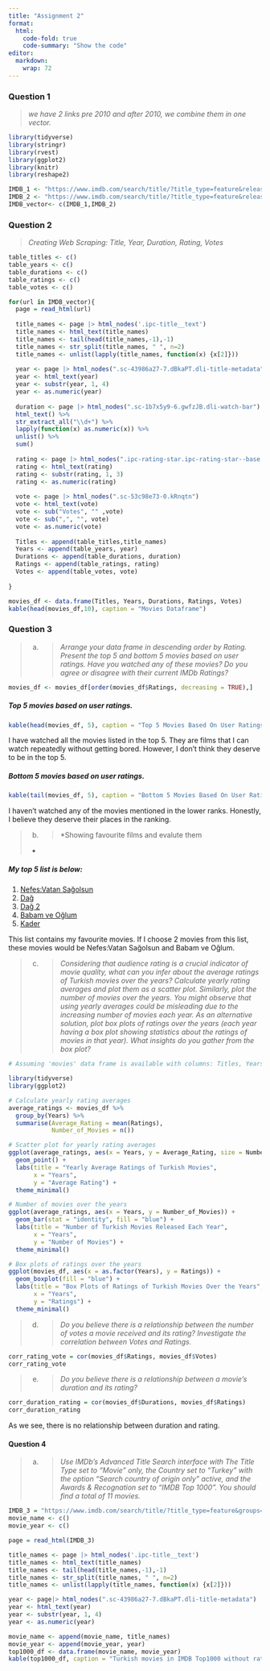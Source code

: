 ```yaml
---
title: "Assignment 2"
format:
  html:
    code-fold: true
    code-summary: "Show the code"
editor: 
  markdown: 
    wrap: 72
---
```


### Question 1

> *we have 2 links pre 2010 and after 2010,
> we combine them in one vector.*

```r

library(tidyverse)
library(stringr)
library(rvest)
library(ggplot2)
library(knitr)
library(reshape2)

IMDB_1 <- "https://www.imdb.com/search/title/?title_type=feature&release_date=2010-01-01,2023-12-31&num_votes=2500,&country_of_origin=TR&count=250"
IMDB_2 <- "https://www.imdb.com/search/title/?title_type=feature&release_date=,2009-12-31&num_votes=2500,&country_of_origin=TR&count=250"
IMDB_vector<- c(IMDB_1,IMDB_2)


```


### Question 2

> *Creating Web Scraping: Title, Year,
> Duration, Rating, Votes*

```r


table_titles <- c()
table_years <- c()
table_durations <- c()
table_ratings <- c()
table_votes <- c()

for(url in IMDB_vector){
  page = read_html(url)
  
  title_names <- page |> html_nodes('.ipc-title__text')
  title_names <- html_text(title_names)
  title_names <- tail(head(title_names,-1),-1)
  title_names <- str_split(title_names, " ", n=2)
  title_names <- unlist(lapply(title_names, function(x) {x[2]}))
  
  year <- page |> html_nodes(".sc-43986a27-7.dBkaPT.dli-title-metadata")
  year <- html_text(year)
  year <- substr(year, 1, 4)
  year <- as.numeric(year)
  
  duration <- page |> html_nodes(".sc-1b7x5y9-6.gwfzJB.dli-watch-bar") %>%
  html_text() %>%
  str_extract_all("\\d+") %>%
  lapply(function(x) as.numeric(x)) %>%
  unlist() %>%
  sum()
  
  rating <- page |> html_nodes(".ipc-rating-star.ipc-rating-star--base.ipc-rating-star--imdb.ratingGroup--imdb-rating")
  rating <- html_text(rating)
  rating <- substr(rating, 1, 3)
  rating <- as.numeric(rating)
  
  vote <- page |> html_nodes(".sc-53c98e73-0.kRnqtn")
  vote <- html_text(vote)
  vote <- sub("Votes", "" ,vote)
  vote <- sub(",", "", vote)
  vote <- as.numeric(vote)
  
  Titles <- append(table_titles,title_names)
  Years <- append(table_years, year)
  Durations <- append(table_durations, duration)
  Ratings <- append(table_ratings, rating)
  Votes <- append(table_votes, vote)
  
}

movies_df <- data.frame(Titles, Years, Durations, Ratings, Votes)
kable(head(movies_df,10), caption = "Movies Dataframe")
```


### Question 3

> a)  
>
>     > *Arrange your data frame in descending order by Rating. Present
>     > the top 5 and bottom 5 movies based on user ratings. Have you
>     > watched any of these movies? Do you agree or disagree with their
>     > current IMDb Ratings?*

```r
movies_df <- movies_df[order(movies_df$Ratings, decreasing = TRUE),]
```

##### Top 5 movies based on user ratings.

```r
kable(head(movies_df, 5), caption = "Top 5 Movies Based On User Ratings.")
```

I have watched all the movies listed in the top 5. They are films that I can watch repeatedly without getting bored. However, I don't think they deserve to be in the top 5.

##### Bottom 5 movies based on user ratings.

```r
kable(tail(movies_df, 5), caption = "Bottom 5 Movies Based On User Ratings.")
```

I haven't watched any of the movies mentioned in the lower ranks. Honestly, I believe they deserve their places in the ranking.

> b)  
>
>     > *Showing favourite films and evalute them
> *

##### My top 5 list is below:

1.  [Nefes:Vatan Sağolsun](https://www.imdb.com/title/tt1171701/)
2.  [Dağ](https://www.imdb.com/title/tt2471640/)
3.  [Dağ 2](https://www.imdb.com/title/tt5813916/)
4.  [Babam ve Oğlum](https://www.imdb.com/title/tt0476735/)
5.  [Kader](https://www.imdb.com/title/tt0875595/)

This list contains my favourite movies. If I choose 2 movies from this list, these movies would be Nefes:Vatan Sağolsun and Babam ve Oğlum.



> c)  
>
>     > *Considering that audience rating is a crucial indicator of
>     > movie quality, what can* *you infer about the average ratings of
>     > Turkish movies over the years? Calculate yearly* *rating
>     > averages and plot them as a scatter plot. Similarly, plot the
>     > number of* *movies over the years. You might observe that using
>     > yearly averages could be misleading* *due to the increasing
>     > number of movies each year. As an alternative solution,* *plot
>     > box plots of ratings over the years (each year having a box plot
>     > showing statistics* *about the ratings of movies in that year).
>     > What insights do you gather from the box plot?*

```r
# Assuming 'movies' data frame is available with columns: Titles, Years, Ratings, Votes

library(tidyverse)
library(ggplot2)

# Calculate yearly rating averages
average_ratings <- movies_df %>%
  group_by(Years) %>%
  summarise(Average_Rating = mean(Ratings),
            Number_of_Movies = n())

# Scatter plot for yearly rating averages
ggplot(average_ratings, aes(x = Years, y = Average_Rating, size = Number_of_Movies)) +
  geom_point() +
  labs(title = "Yearly Average Ratings of Turkish Movies",
       x = "Years",
       y = "Average Rating") +
  theme_minimal()

# Number of movies over the years
ggplot(average_ratings, aes(x = Years, y = Number_of_Movies)) +
  geom_bar(stat = "identity", fill = "blue") +
  labs(title = "Number of Turkish Movies Released Each Year",
       x = "Years",
       y = "Number of Movies") +
  theme_minimal()

# Box plots of ratings over the years
ggplot(movies_df, aes(x = as.factor(Years), y = Ratings)) +
  geom_boxplot(fill = "blue") +
  labs(title = "Box Plots of Ratings of Turkish Movies Over the Years",
       x = "Years",
       y = "Ratings") +
  theme_minimal()
```

> d)  
>
>     > *Do you believe there is a relationship between the number of
>     > votes a movie received and its rating?* *Investigate the
>     > correlation between Votes and Ratings.*

```r
corr_rating_vote = cor(movies_df$Ratings, movies_df$Votes)
corr_rating_vote
```
> e)  
>
>     > *Do you believe there is a relationship between a movie's
>     > duration and its rating?*

```r
corr_duration_rating = cor(movies_df$Durations, movies_df$Ratings)
corr_duration_rating
```
As we see, there is no relationship between duration and rating.


#### Question 4


> a)  
>
>     > *Use IMDb's Advanced Title Search interface with The Title Type
>     > set to "Movie" only,* *the Country set to "Turkey" with the
>     > option "Search country of origin only" active,* *and the Awards
>     > & Recognation set to "IMDB Top 1000". You should find a total
>     > of* *11 movies.*

```r
IMDB_3 = "https://www.imdb.com/search/title/?title_type=feature&groups=top_1000&country_of_origin=TR&count=250"
movie_name <- c()
movie_year <- c()

page = read_html(IMDB_3)

title_names <- page |> html_nodes('.ipc-title__text')
title_names <- html_text(title_names)
title_names <- tail(head(title_names,-1),-1)
title_names <- str_split(title_names, " ", n=2)
title_names <- unlist(lapply(title_names, function(x) {x[2]}))

year <- page|> html_nodes(".sc-43986a27-7.dBkaPT.dli-title-metadata")
year <- html_text(year)
year <- substr(year, 1, 4)
year <- as.numeric(year)

movie_name <- append(movie_name, title_names)
movie_year <- append(movie_year, year)
top1000_df <- data.frame(movie_name, movie_year)
kable(top1000_df, caption = "Turkish movies in IMDB Top1000 without rating, duration and votes")
```
